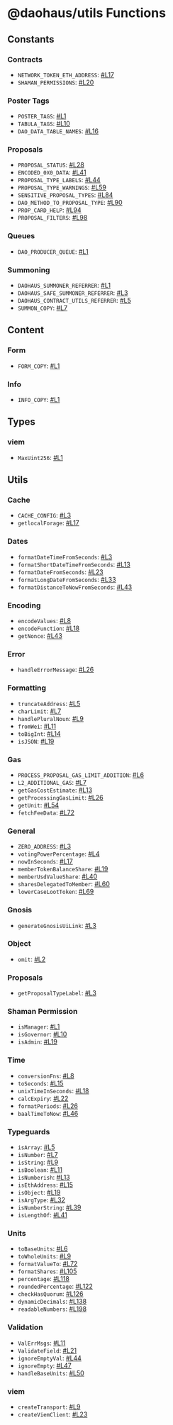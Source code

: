 # @daohaus/utils Functions

## Constants

### Contracts

- `NETWORK_TOKEN_ETH_ADDRESS`: [#L17](https://github.com/HausDAO/monorepo/blob/develop/libs/utils/src/constants/contracts.ts#L17)
- `SHAMAN_PERMISSIONS`: [#L20](https://github.com/HausDAO/monorepo/blob/develop/libs/utils/src/constants/contracts.ts#L20)

### Poster Tags

- `POSTER_TAGS`: [#L1](https://github.com/HausDAO/monorepo/blob/develop/libs/utils/src/constants/posterTags.ts#L1)
- `TABULA_TAGS`: [#L10](https://github.com/HausDAO/monorepo/blob/develop/libs/utils/src/constants/posterTags.ts#L10)
- `DAO_DATA_TABLE_NAMES`: [#L16](https://github.com/HausDAO/monorepo/blob/develop/libs/utils/src/constants/posterTags.ts#L16)

### Proposals

- `PROPOSAL_STATUS`: [#L28](https://github.com/HausDAO/monorepo/blob/develop/libs/utils/src/constants/proposals.ts#L28)
- `ENCODED_0X0_DATA`: [#L41](https://github.com/HausDAO/monorepo/blob/develop/libs/utils/src/constants/proposals.ts#L41)
- `PROPOSAL_TYPE_LABELS`: [#L44](https://github.com/HausDAO/monorepo/blob/develop/libs/utils/src/constants/proposals.ts#L44)
- `PROPOSAL_TYPE_WARNINGS`: [#L59](https://github.com/HausDAO/monorepo/blob/develop/libs/utils/src/constants/proposals.ts#L59)
- `SENSITIVE_PROPOSAL_TYPES`: [#L84](https://github.com/HausDAO/monorepo/blob/develop/libs/utils/src/constants/proposals.ts#L84)
- `DAO_METHOD_TO_PROPOSAL_TYPE`: [#L90](https://github.com/HausDAO/monorepo/blob/develop/libs/utils/src/constants/proposals.ts#L90)
- `PROP_CARD_HELP`: [#L94](https://github.com/HausDAO/monorepo/blob/develop/libs/utils/src/constants/proposals.ts#L94)
- `PROPOSAL_FILTERS`: [#L98](https://github.com/HausDAO/monorepo/blob/develop/libs/utils/src/constants/proposals.ts#L98)

### Queues

- `DAO_PRODUCER_QUEUE`: [#L1](https://github.com/HausDAO/monorepo/blob/develop/libs/utils/src/constants/queues.ts#L1)

### Summoning

- `DAOHAUS_SUMMONER_REFERRER`: [#L1](https://github.com/HausDAO/monorepo/blob/develop/libs/utils/src/constants/summoning.ts#L1)
- `DAOHAUS_SAFE_SUMMONER_REFERRER`: [#L3](https://github.com/HausDAO/monorepo/blob/develop/libs/utils/src/constants/summoning.ts#L3)
- `DAOHAUS_CONTRACT_UTILS_REFERRER`: [#L5](https://github.com/HausDAO/monorepo/blob/develop/libs/utils/src/constants/summoning.ts#L5)
- `SUMMON_COPY`: [#L7](https://github.com/HausDAO/monorepo/blob/develop/libs/utils/src/constants/summoning.ts#L7)

## Content

### Form

- `FORM_COPY`: [#L1](https://github.com/HausDAO/monorepo/blob/develop/libs/utils/src/content/form.ts#L1)

### Info

- `INFO_COPY`: [#L1](https://github.com/HausDAO/monorepo/blob/develop/libs/utils/src/content/info.ts#L1)

## Types

### viem

- `MaxUint256`: [#L1](https://github.com/HausDAO/monorepo/blob/develop/libs/utils/src/types/viem.ts#L1)

## Utils

### Cache

- `CACHE_CONFIG`: [#L3](https://github.com/HausDAO/monorepo/blob/develop/libs/utils/src/utils/cache.ts#L3)
- `getlocalForage`: [#L17](https://github.com/HausDAO/monorepo/blob/develop/libs/utils/src/utils/cache.ts#L17)

### Dates

- `formatDateTimeFromSeconds`: [#L3](https://github.com/HausDAO/monorepo/blob/develop/libs/utils/src/utils/dates.ts#L3)
- `formatShortDateTimeFromSeconds`: [#L13](https://github.com/HausDAO/monorepo/blob/develop/libs/utils/src/utils/dates.ts#L13)
- `formatDateFromSeconds`: [#L23](https://github.com/HausDAO/monorepo/blob/develop/libs/utils/src/utils/dates.ts#L23)
- `formatLongDateFromSeconds`: [#L33](https://github.com/HausDAO/monorepo/blob/develop/libs/utils/src/utils/dates.ts#L33)
- `formatDistanceToNowFromSeconds`: [#L43](https://github.com/HausDAO/monorepo/blob/develop/libs/utils/src/utils/dates.ts#L43)

### Encoding

- `encodeValues`: [#L8](https://github.com/HausDAO/monorepo/blob/develop/libs/utils/src/utils/encoding.ts#L8)
- `encodeFunction`: [#L18](https://github.com/HausDAO/monorepo/blob/develop/libs/utils/src/utils/encoding.ts#L18)
- `getNonce`: [#L43](https://github.com/HausDAO/monorepo/blob/develop/libs/utils/src/utils/encoding.ts#L43)

### Error

- `handleErrorMessage`: [#L26](https://github.com/HausDAO/monorepo/blob/develop/libs/utils/src/utils/error.ts#L26)

### Formatting

- `truncateAddress`: [#L5](https://github.com/HausDAO/monorepo/blob/develop/libs/utils/src/utils/formatting.ts#L5)
- `charLimit`: [#L7](https://github.com/HausDAO/monorepo/blob/develop/libs/utils/src/utils/formatting.ts#L7)
- `handlePluralNoun`: [#L9](https://github.com/HausDAO/monorepo/blob/develop/libs/utils/src/utils/formatting.ts#L9)
- `fromWei`: [#L11](https://github.com/HausDAO/monorepo/blob/develop/libs/utils/src/utils/formatting.ts#L11)
- `toBigInt`: [#L14](https://github.com/HausDAO/monorepo/blob/develop/libs/utils/src/utils/formatting.ts#L14)
- `isJSON`: [#L19](https://github.com/HausDAO/monorepo/blob/develop/libs/utils/src/utils/formatting.ts#L19)

### Gas

- `PROCESS_PROPOSAL_GAS_LIMIT_ADDITION`: [#L6](https://github.com/HausDAO/monorepo/blob/develop/libs/utils/src/utils/gas.ts#L6)
- `L2_ADDITIONAL_GAS`: [#L7](https://github.com/HausDAO/monorepo/blob/develop/libs/utils/src/utils/gas.ts#L7)
- `getGasCostEstimate`: [#L13](https://github.com/HausDAO/monorepo/blob/develop/libs/utils/src/utils/gas.ts#L13)
- `getProcessingGasLimit`: [#L26](https://github.com/HausDAO/monorepo/blob/develop/libs/utils/src/utils/gas.ts#L26)
- `getUnit`: [#L54](https://github.com/HausDAO/monorepo/blob/develop/libs/utils/src/utils/gas.ts#L54)
- `fetchFeeData`: [#L72](https://github.com/HausDAO/monorepo/blob/develop/libs/utils/src/utils/gas.ts#L72)

### General

- `ZERO_ADDRESS`: [#L3](https://github.com/HausDAO/monorepo/blob/develop/libs/utils/src/utils/general.ts#L3)
- `votingPowerPercentage`: [#L4](https://github.com/HausDAO/monorepo/blob/develop/libs/utils/src/utils/general.ts#L4)
- `nowInSeconds`: [#L17](https://github.com/HausDAO/monorepo/blob/develop/libs/utils/src/utils/general.ts#L17)
- `memberTokenBalanceShare`: [#L19](https://github.com/HausDAO/monorepo/blob/develop/libs/utils/src/utils/general.ts#L19)
- `memberUsdValueShare`: [#L40](https://github.com/HausDAO/monorepo/blob/develop/libs/utils/src/utils/general.ts#L40)
- `sharesDelegatedToMember`: [#L60](https://github.com/HausDAO/monorepo/blob/develop/libs/utils/src/utils/general.ts#L60)
- `lowerCaseLootToken`: [#L69](https://github.com/HausDAO/monorepo/blob/develop/libs/utils/src/utils/general.ts#L69)

### Gnosis

- `generateGnosisUiLink`: [#L3](https://github.com/HausDAO/monorepo/blob/develop/libs/utils/src/utils/gnosis.ts#L3)

### Object

- `omit`: [#L2](https://github.com/HausDAO/monorepo/blob/develop/libs/utils/src/utils/object.ts#L2)

### Proposals

- `getProposalTypeLabel`: [#L3](https://github.com/HausDAO/monorepo/blob/develop/libs/utils/src/utils/proposals.ts#L3)

### Shaman Permission

- `isManager`: [#L1](https://github.com/HausDAO/monorepo/blob/develop/libs/utils/src/utils/shamanPermission.ts#L1)
- `isGovernor`: [#L10](https://github.com/HausDAO/monorepo/blob/develop/libs/utils/src/utils/shamanPermission.ts#L10)
- `isAdmin`: [#L19](https://github.com/HausDAO/monorepo/blob/develop/libs/utils/src/utils/shamanPermission.ts#L19)

### Time

- `conversionFns`: [#L8](https://github.com/HausDAO/monorepo/blob/develop/libs/utils/src/utils/time.ts#L8)
- `toSeconds`: [#L15](https://github.com/HausDAO/monorepo/blob/develop/libs/utils/src/utils/time.ts#L15)
- `unixTimeInSeconds`: [#L18](https://github.com/HausDAO/monorepo/blob/develop/libs/utils/src/utils/time.ts#L18)
- `calcExpiry`: [#L22](https://github.com/HausDAO/monorepo/blob/develop/libs/utils/src/utils/time.ts#L22)
- `formatPeriods`: [#L26](https://github.com/HausDAO/monorepo/blob/develop/libs/utils/src/utils/time.ts#L26)
- `baalTimeToNow`: [#L46](https://github.com/HausDAO/monorepo/blob/develop/libs/utils/src/utils/time.ts#L46)

### Typeguards

- `isArray`: [#L5](https://github.com/HausDAO/monorepo/blob/develop/libs/utils/src/utils/typeguards.ts#L5)
- `isNumber`: [#L7](https://github.com/HausDAO/monorepo/blob/develop/libs/utils/src/utils/typeguards.ts#L7)
- `isString`: [#L9](https://github.com/HausDAO/monorepo/blob/develop/libs/utils/src/utils/typeguards.ts#L9)
- `isBoolean`: [#L11](https://github.com/HausDAO/monorepo/blob/develop/libs/utils/src/utils/typeguards.ts#L11)
- `isNumberish`: [#L13](https://github.com/HausDAO/monorepo/blob/develop/libs/utils/src/utils/typeguards.ts#L13)
- `isEthAddress`: [#L15](https://github.com/HausDAO/monorepo/blob/develop/libs/utils/src/utils/typeguards.ts#L15)
- `isObject`: [#L19](https://github.com/HausDAO/monorepo/blob/develop/libs/utils/src/utils/typeguards.ts#L19)
- `isArgType`: [#L32](https://github.com/HausDAO/monorepo/blob/develop/libs/utils/src/utils/typeguards.ts#L32)
- `isNumberString`: [#L39](https://github.com/HausDAO/monorepo/blob/develop/libs/utils/src/utils/typeguards.ts#L39)
- `isLengthOf`: [#L41](https://github.com/HausDAO/monorepo/blob/develop/libs/utils/src/utils/typeguards.ts#L41)

### Units

- `toBaseUnits`: [#L6](https://github.com/HausDAO/monorepo/blob/develop/libs/utils/src/utils/units.ts#L6)
- `toWholeUnits`: [#L9](https://github.com/HausDAO/monorepo/blob/develop/libs/utils/src/utils/units.ts#L9)
- `formatValueTo`: [#L72](https://github.com/HausDAO/monorepo/blob/develop/libs/utils/src/utils/units.ts#L72)
- `formatShares`: [#L105](https://github.com/HausDAO/monorepo/blob/develop/libs/utils/src/utils/units.ts#L105)
- `percentage`: [#L118](https://github.com/HausDAO/monorepo/blob/develop/libs/utils/src/utils/units.ts#L118)
- `roundedPercentage`: [#L122](https://github.com/HausDAO/monorepo/blob/develop/libs/utils/src/utils/units.ts#L122)
- `checkHasQuorum`: [#L126](https://github.com/HausDAO/monorepo/blob/develop/libs/utils/src/utils/units.ts#L126)
- `dynamicDecimals`: [#L138](https://github.com/HausDAO/monorepo/blob/develop/libs/utils/src/utils/units.ts#L138)
- `readableNumbers`: [#L198](https://github.com/HausDAO/monorepo/blob/develop/libs/utils/src/utils/units.ts#L198)

### Validation

- `ValErrMsgs`: [#L11](https://github.com/HausDAO/monorepo/blob/develop/libs/utils/src/utils/validation.ts#L11)
- `ValidateField`: [#L21](https://github.com/HausDAO/monorepo/blob/develop/libs/utils/src/utils/validation.ts#L21)
- `ignoreEmptyVal`: [#L44](https://github.com/HausDAO/monorepo/blob/develop/libs/utils/src/utils/validation.ts#L44)
- `ignoreEmpty`: [#L47](https://github.com/HausDAO/monorepo/blob/develop/libs/utils/src/utils/validation.ts#L47)
- `handleBaseUnits`: [#L50](https://github.com/HausDAO/monorepo/blob/develop/libs/utils/src/utils/validation.ts#L50)

### viem

- `createTransport`: [#L9](https://github.com/HausDAO/monorepo/blob/develop/libs/utils/src/utils/viem.ts#L9)
- `createViemClient`: [#L23](https://github.com/HausDAO/monorepo/blob/develop/libs/utils/src/utils/viem.ts#L23)
